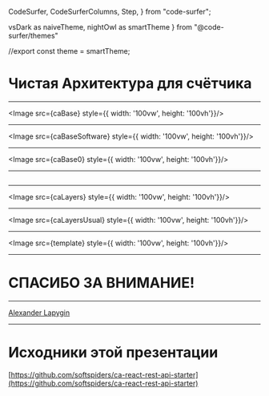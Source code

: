 
  CodeSurfer,
  CodeSurferColumns,
  Step,
} from "code-surfer";

  vsDark as naiveTheme,
  nightOwl as smartTheme
} from "@code-surfer/themes"


//export const theme = smartTheme;




<Head>
  <title>Чистая Архитектура для Счётчика</title>
</Head>

# Чистая Архитектура для счётчика

---

<Image src={caBase} style={{ width: '100vw', height: '100vh'}}/>

---

<Image src={caBaseSoftware} style={{ width: '100vw', height: '100vh'}}/>

---

<Image src={caBase0} style={{ width: '100vw', height: '100vh'}}/>

---

<CodeSurferColumns themes={[myTheme]}>

<Step>

```ts file=../../src/index.tsx title="Counter"
```

</Step>

</CodeSurferColumns>

---

<Image src={caLayers} style={{ width: '100vw', height: '100vh'}}/>

---

<Image src={caLayersUsual} style={{ width: '100vw', height: '100vh'}}/>

---

<Image src={template} style={{ width: '100vw', height: '100vh'}}/>

---

# СПАСИБО ЗА ВНИМАНИЕ!

---

[Alexander Lapygin](https://github.com/AlexanderLapygin)

---

# Исходники этой презентации

[https://github.com/softspiders/ca-react-rest-api-starter](https://github.com/softspiders/ca-react-rest-api-starter)
